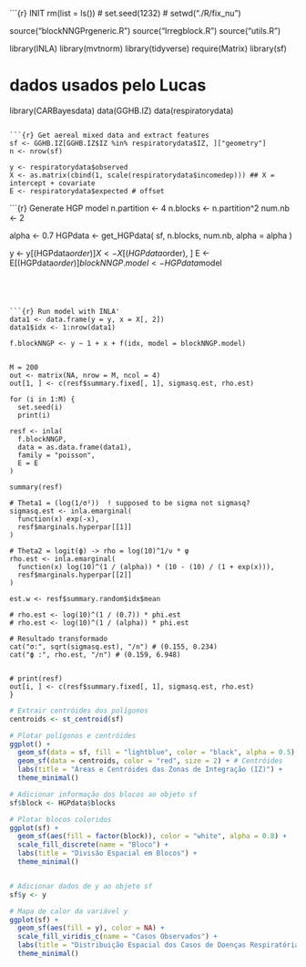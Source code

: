 ```{r} INIT
rm(list = ls())
# set.seed(1232)
# setwd("./R/fix_nu")

source("blockNNGPrgeneric.R")
source("Irregblock.R")
source("utils.R")

library(INLA)
library(mvtnorm)
library(tidyverse)
require(Matrix)
library(sf)

# dados usados pelo Lucas
library(CARBayesdata)
data(GGHB.IZ)
data(respiratorydata)
```

```{r} Get aereal mixed data and extract features
sf <- GGHB.IZ[GGHB.IZ$IZ %in% respiratorydata$IZ, ]["geometry"]
n <- nrow(sf)

y <- respiratorydata$observed
X <- as.matrix(cbind(1, scale(respiratorydata$incomedep))) ## X = intercept + covariate
E <- respiratorydata$expected # offset

```


```{r} Generate HGP model
n.partition <- 4
n.blocks <- n.partition^2
num.nb <- 2

alpha <- 0.7
HGPdata <- get_HGPdata(
  sf,
  n.blocks,
  num.nb,
  alpha = alpha
)

y <- y[(HGPdata$order)]
X <- X[(HGPdata$order), ]
E <- E[(HGPdata$order)]
blockNNGP.model <- HGPdata$model
```




```{r} Run model with INLA'
data1 <- data.frame(y = y, x = X[, 2])
data1$idx <- 1:nrow(data1)

f.blockNNGP <- y ~ 1 + x + f(idx, model = blockNNGP.model)


M = 200
out <- matrix(NA, nrow = M, ncol = 4)
out[1, ] <- c(resf$summary.fixed[, 1], sigmasq.est, rho.est)

for (i in 1:M) {
  set.seed(i)
  print(i)

resf <- inla(
  f.blockNNGP,
  data = as.data.frame(data1),
  family = "poisson",
  E = E
)

summary(resf)

# Theta1 = (log(1/σ²))  ! supposed to be sigma not sigmasq?
sigmasq.est <- inla.emarginal(
  function(x) exp(-x),
  resf$marginals.hyperpar[[1]]
)

# Theta2 = logit(ϕ) -> rho = log(10)^1/ν * φ
rho.est <- inla.emarginal(
  function(x) log(10)^(1 / (alpha)) * (10 - (10) / (1 + exp(x))),
  resf$marginals.hyperpar[[2]]
)

est.w <- resf$summary.random$idx$mean

# rho.est <- log(10)^(1 / (0.7)) * phi.est
# rho.est <- log(10)^(1 / (alpha)) * phi.est

# Resultado transformado
cat("σ:", sqrt(sigmasq.est), "/n") # (0.155, 0.234)
cat("ϕ :", rho.est, "/n") # (0.159, 6.948)


# print(resf)
out[i, ] <- c(resf$summary.fixed[, 1], sigmasq.est, rho.est)
}
```


```r
# Extrair centróides dos polígonos
centroids <- st_centroid(sf)

# Plotar polígonos e centróides
ggplot() +
  geom_sf(data = sf, fill = "lightblue", color = "black", alpha = 0.5) + # Polígonos
  geom_sf(data = centroids, color = "red", size = 2) + # Centróides
  labs(title = "Áreas e Centróides das Zonas de Integração (IZ)") +
  theme_minimal()

# Adicionar informação dos blocos ao objeto sf
sf$block <- HGPdata$blocks

# Plotar blocos coloridos
ggplot(sf) +
  geom_sf(aes(fill = factor(block)), color = "white", alpha = 0.8) +
  scale_fill_discrete(name = "Bloco") +
  labs(title = "Divisão Espacial em Blocos") +
  theme_minimal()


# Adicionar dados de y ao objeto sf
sf$y <- y

# Mapa de calor da variável y
ggplot(sf) +
  geom_sf(aes(fill = y), color = NA) +
  scale_fill_viridis_c(name = "Casos Observados") +
  labs(title = "Distribuição Espacial dos Casos de Doenças Respiratórias") +
  theme_minimal()
```
